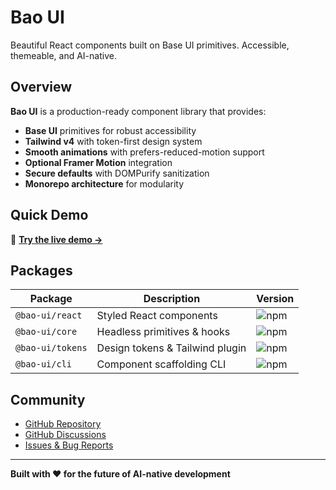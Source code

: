 # Bao UI

Beautiful React components built on Base UI primitives. Accessible, themeable, and AI-native.

## Overview

**Bao UI** is a production-ready component library that provides:

- **Base UI** primitives for robust accessibility
- **Tailwind v4** with token-first design system
- **Smooth animations** with prefers-reduced-motion support
- **Optional Framer Motion** integration
- **Secure defaults** with DOMPurify sanitization
- **Monorepo architecture** for modularity

## Quick Demo

🚀 **[Try the live demo →](https://next-demo-5coyfaf3k-tothienbao6a0-gmailcoms-projects.vercel.app)**

## Packages

| Package          | Description                     | Version                                             |
| ---------------- | ------------------------------- | --------------------------------------------------- |
| `@bao-ui/react`  | Styled React components         | ![npm](https://img.shields.io/npm/v/@bao-ui/react)  |
| `@bao-ui/core`   | Headless primitives & hooks     | ![npm](https://img.shields.io/npm/v/@bao-ui/core)   |
| `@bao-ui/tokens` | Design tokens & Tailwind plugin | ![npm](https://img.shields.io/npm/v/@bao-ui/tokens) |
| `@bao-ui/cli`    | Component scaffolding CLI       | ![npm](https://img.shields.io/npm/v/@bao-ui/cli)    |

## Community

- [GitHub Repository](https://github.com/tothienbao6a0/bao-ui)
- [GitHub Discussions](https://github.com/tothienbao6a0/bao-ui/discussions)
- [Issues & Bug Reports](https://github.com/tothienbao6a0/bao-ui/issues)

---

**Built with ❤️ for the future of AI-native development**
